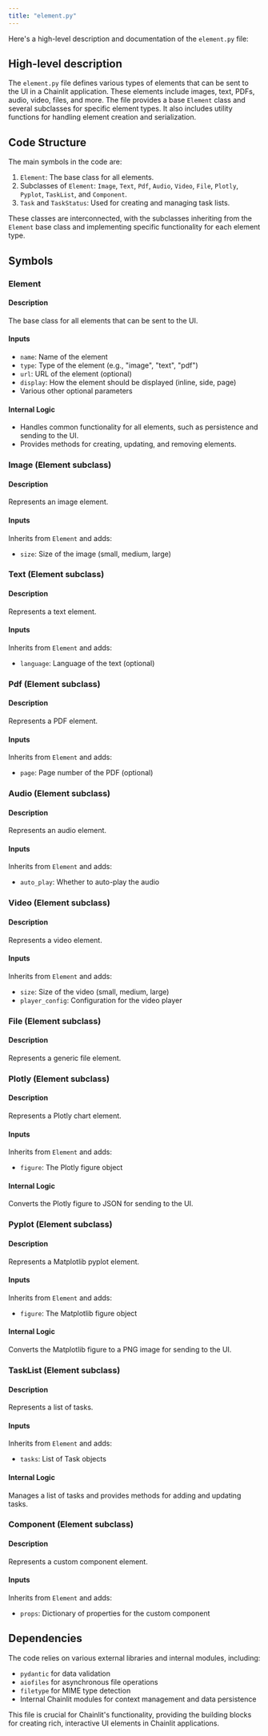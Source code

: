 ```yaml
---
title: "element.py"
---
```


Here's a high-level description and documentation of the `element.py` file:

## High-level description

The `element.py` file defines various types of elements that can be sent to the UI in a Chainlit application. These elements include images, text, PDFs, audio, video, files, and more. The file provides a base `Element` class and several subclasses for specific element types. It also includes utility functions for handling element creation and serialization.

## Code Structure

The main symbols in the code are:

1. `Element`: The base class for all elements.
2. Subclasses of `Element`: `Image`, `Text`, `Pdf`, `Audio`, `Video`, `File`, `Plotly`, `Pyplot`, `TaskList`, and `Component`.
3. `Task` and `TaskStatus`: Used for creating and managing task lists.

These classes are interconnected, with the subclasses inheriting from the `Element` base class and implementing specific functionality for each element type.

## Symbols

### Element

#### Description
The base class for all elements that can be sent to the UI.

#### Inputs
- `name`: Name of the element
- `type`: Type of the element (e.g., "image", "text", "pdf")
- `url`: URL of the element (optional)
- `display`: How the element should be displayed (inline, side, page)
- Various other optional parameters

#### Internal Logic
- Handles common functionality for all elements, such as persistence and sending to the UI.
- Provides methods for creating, updating, and removing elements.

### Image (Element subclass)

#### Description
Represents an image element.

#### Inputs
Inherits from `Element` and adds:
- `size`: Size of the image (small, medium, large)

### Text (Element subclass)

#### Description
Represents a text element.

#### Inputs
Inherits from `Element` and adds:
- `language`: Language of the text (optional)

### Pdf (Element subclass)

#### Description
Represents a PDF element.

#### Inputs
Inherits from `Element` and adds:
- `page`: Page number of the PDF (optional)

### Audio (Element subclass)

#### Description
Represents an audio element.

#### Inputs
Inherits from `Element` and adds:
- `auto_play`: Whether to auto-play the audio

### Video (Element subclass)

#### Description
Represents a video element.

#### Inputs
Inherits from `Element` and adds:
- `size`: Size of the video (small, medium, large)
- `player_config`: Configuration for the video player

### File (Element subclass)

#### Description
Represents a generic file element.

### Plotly (Element subclass)

#### Description
Represents a Plotly chart element.

#### Inputs
Inherits from `Element` and adds:
- `figure`: The Plotly figure object

#### Internal Logic
Converts the Plotly figure to JSON for sending to the UI.

### Pyplot (Element subclass)

#### Description
Represents a Matplotlib pyplot element.

#### Inputs
Inherits from `Element` and adds:
- `figure`: The Matplotlib figure object

#### Internal Logic
Converts the Matplotlib figure to a PNG image for sending to the UI.

### TaskList (Element subclass)

#### Description
Represents a list of tasks.

#### Inputs
Inherits from `Element` and adds:
- `tasks`: List of Task objects

#### Internal Logic
Manages a list of tasks and provides methods for adding and updating tasks.

### Component (Element subclass)

#### Description
Represents a custom component element.

#### Inputs
Inherits from `Element` and adds:
- `props`: Dictionary of properties for the custom component

## Dependencies
The code relies on various external libraries and internal modules, including:
- `pydantic` for data validation
- `aiofiles` for asynchronous file operations
- `filetype` for MIME type detection
- Internal Chainlit modules for context management and data persistence

This file is crucial for Chainlit's functionality, providing the building blocks for creating rich, interactive UI elements in Chainlit applications.